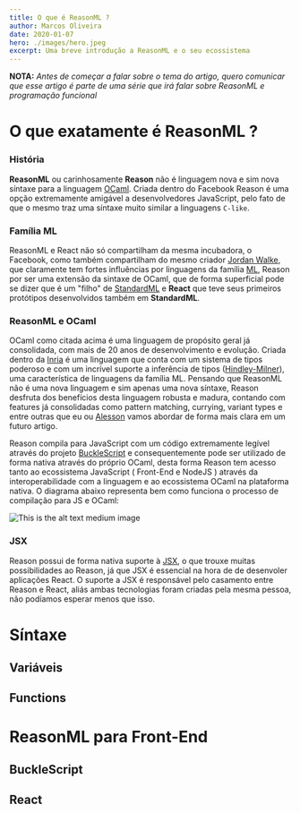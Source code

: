 ```yaml
---
title: O que é ReasonML ?
author: Marcos Oliveira
date: 2020-01-07
hero: ./images/hero.jpeg
excerpt: Uma breve introdução a ReasonML e o seu ecossistema
---
```


**NOTA:** _Antes de começar a falar sobre o tema do artigo, quero comunicar que esse artigo é
parte de uma série que irá falar sobre ReasonML e programação funcional_ 

# O que exatamente é ReasonML ?

### História

**ReasonML** ou carinhosamente **Reason** não é linguagem nova e sim nova síntaxe para a linguagem [OCaml](https://ocaml.org/).
Criada dentro do Facebook Reason é uma opção extremamente amigável a desenvolvedores JavaScript, pelo fato 
de que o mesmo traz uma síntaxe muito similar a linguagens `C-like`.

### Família ML

ReasonML e React não só compartilham da mesma incubadora, o Facebook, como também compartilham do mesmo criador
[Jordan Walke](https://github.com/jordwalke), que claramente tem fortes influências por linguagens da família [ML](http://www.mlworkshop.org/workshops/ml2018), Reason 
por ser uma extensão da sintaxe de OCaml, que de forma superficial pode se dizer que é um "filho" de [StandardML](https://pt.wikipedia.org/wiki/Standard_ML) e **React** 
que teve seus primeiros protótipos desenvolvidos também em **StandardML**.

### ReasonML e OCaml

OCaml como citada acima é uma linguagem de propósito geral já consolidada, com mais de 20 anos de desenvolvimento e evolução. Criada dentro da [Inria](https://www.inria.fr/en)
é uma linguagem que conta com um sistema de tipos poderoso e com um incrível suporte a inferência de tipos ([Hindley-Milner](https://en.wikipedia.org/wiki/Hindley%E2%80%93Milner_type_system)),
uma característica de linguagens da família ML. Pensando que ReasonML não é uma nova linguagem e sim apenas uma nova síntaxe, Reason desfruta 
dos benefícios desta linguagem robusta e madura, contando com features
já consolidadas como pattern matching, currying, variant types e entre outras que eu ou [Alesson]() vamos abordar de forma mais clara em um futuro artigo.

Reason compila para JavaScript com um código extremamente legível
através do projeto [BuckleScript](https://bucklescript.github.io/) e consequentemente pode ser utilizado de forma nativa
através do próprio OCaml, desta forma Reason tem acesso tanto ao ecossistema JavaScript ( Front-End e NodeJS ) através da interoperabilidade com a linguagem
e ao ecossistema OCaml na plataforma nativa. O diagrama abaixo representa bem como funciona o processo de compilação para JS 
e OCaml:  

<div className="Image__Small">
  <img src="./images/1.png" alt="This is the alt text medium image" />
</div>

### JSX

Reason possui de forma nativa suporte à [JSX](https://github.com/facebook/jsx), o que trouxe muitas possibilidades
ao Reason, já que JSX é essencial na hora de de desenvoler aplicações React. O suporte a JSX é responsável
pelo casamento entre Reason e React, aliás ambas tecnologias foram criadas pela mesma pessoa, não podíamos
esperar menos que isso.

# Síntaxe

## Variáveis

## Functions

# ReasonML para Front-End

## BuckleScript

## React



